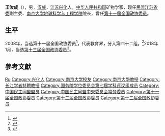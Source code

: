 {{Otheruses|other=名为王汝成的其他人物|王大任 (嘉靖進士)}}

'''王汝成'''（{{bd|1962年|7月|}}），男，[[汉族|汉族]]，[[江苏|江苏]][[兴化市|兴化]]人，[[中华人民共和国|中华人民共和国]]矿物学家，现任[[民盟江苏省委|民盟江苏省委]]副主委、[[南京大学地球科学与工程学院|南京大学地球科学与工程学院]]院长，曾任[[第十一届全国政协委员|第十一届全国政协委员]]。

== 生平 ==
2008年，当选第十一届全国政协委员<ref>{{cite news|title=第十一届全国政协委员名单|url=http://www.indaa.com.cn/zt/2009qglh/zxzs/200903/t20090303_127573.html|accessdate=2013-04-09|newspaper=新华社北京1月25日电 中国人民政治协商会议第十一届全国委员会委员名单(共2237人，2008年1月25日政协第十届全国委员会常务委员会第二十次会议通过)|date=2008-01-25|deadurl=yes|archiveurl=https://web.archive.org/web/20130928014403/http://www.indaa.com.cn/zt/2009qglh/zxzs/200903/t20090303_127573.html|archivedate=2013-09-28}}</ref>，代表教育界，分入第四十二组。<ref>{{cite news|title=全国政协信息-王汝成|url=http://www.cppcc.gov.cn/CMS/wylibary/showJcwyxtInfoWylibary.action?tabJcwyxt.guid=11W0013690&wytype=wjwy|accessdate=2013-04-11|newspaper=全国政协委员会|archive-date=2018-01-27|archive-url=https://web.archive.org/web/20180127011531/http://www.cppcc.gov.cn/CMS/wylibary/showJcwyxtInfoWylibary.action?tabJcwyxt.guid=11W0013690&wytype=wjwy|dead-url=no}}</ref>2018年1月，当选[[中国人民政治协商会议第十三届全国委员会委员名单|第十三届全国政协委员]]<ref>{{Cite web|url=http://sports.163.com/18/0126/06/D92BRKK400051C89.html|title=中国人民政治协商会议第十三届全国委员会委员名单|accessdate=2018-01-26|last=|work=网易|archive-url=https://web.archive.org/web/20180127143232/http://sports.163.com/18/0126/06/D92BRKK400051C89.html|archive-date=2018-01-27|dead-url=yes}}</ref>。

== 參考文獻 ==
{{reflist}}

{{国务院学位委员会第七届学科评议组/地质学}}
{{第四批“长江学者奖励计划”特聘教授}}
{{中国民主同盟第十二届中央委员会}}

{{Authority control}}
{{DEFAULTSORT:Wang王}}
[[Category:王姓|Ru]]
[[Category:兴化人|Category:兴化人]]
[[Category:南京大学校友|Category:南京大学校友]]
[[Category:南京大學教授|Category:南京大學教授]]
[[Category:长江学者特聘教授|Category:长江学者特聘教授]]
[[Category:国务院学位委员会第七届学科评议组成员|Category:国务院学位委员会第七届学科评议组成员]]
[[Category:中国民主同盟盟员|Category:中国民主同盟盟员]]
[[Category:中国民主同盟中央委员会常务委员|Category:中国民主同盟中央委员会常务委员]]
[[Category:第十一届全国政协委员|Category:第十一届全国政协委员]]
[[Category:第十二届全国政协委员|Category:第十二届全国政协委员]]
[[Category:第十三届全国政协委员|Category:第十三届全国政协委员]]


{{中国政治人物小作品}}